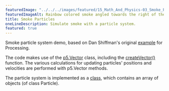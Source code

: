 ```yaml
---
featuredImage: "../../../images/featured/15_Math_And_Physics-03_Smoke_Particle_System-thumbnail.png"
featuredImageAlt: Rainbow colored smoke angled towards the right of the canvas, with a white arrow above the smoke pointing right.
title: Smoke Particles
oneLineDescription: Simulate smoke with a particle system.
featured: true
---
```



Smoke particle system demo, based on
Dan Shiffman's original
<a href="https://natureofcode.com/book/chapter-4-particle-systems/">example</a>
for Processing.

The code makes use of the
<a href="https://p5js.org/reference/p5/p5.Vector">p5.Vector</a>
class, including the
<a href="https://p5js.org/reference/p5/createVector">createVector()</a>
function. The various calculations for updating particles'
positions and velocities are performed with p5.Vector methods.

The particle system is implemented as a
<a href="https://p5js.org/reference/p5/class">class</a>, which contains an array of
objects (of class Particle).